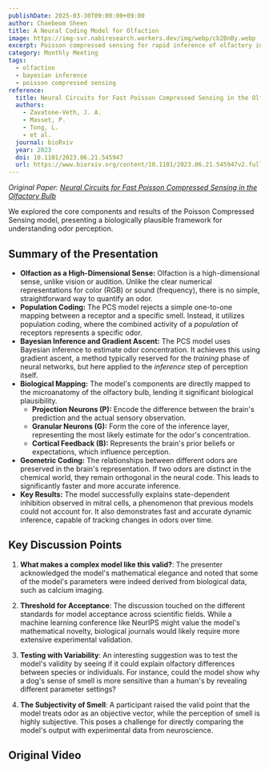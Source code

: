 ```yaml
---
publishDate: 2025-03-30T09:00:00+09:00
author: Chaebeom Sheen
title: A Neural Coding Model for Olfaction
image: https://img-svr.nabiresearch.workers.dev/img/webp/cb2BnBy.webp
excerpt: Poisson compressed sensing for rapid inference of olfactory information (NeurIPS, 2023)
category: Monthly Meeting
tags:
  - olfaction
  - bayesian inference
  - poisson compressed sensing
reference:
  title: Neural Circuits for Fast Poisson Compressed Sensing in the Olfaction Bulb
  authors:
    - Zavatone-Veth, J. A.
    - Masset, P.
    - Tong, L.
    - et al.
  journal: bioRxiv
  year: 2023
  doi: 10.1101/2023.06.21.545947
  url: https://www.biorxiv.org/content/10.1101/2023.06.21.545947v2.full
---
```



_Original Paper: [Neural Circuits for Fast Poisson Compressed Sensing in the
Olfactory Bulb](https://openreview.net/pdf?id=Cxn1FpnNvG)_

We explored the core components and results of the Poisson Compressed Sensing
model, presenting a biologically plausible framework for understanding odor
perception.

## Summary of the Presentation

- **Olfaction as a High-Dimensional Sense:** Olfaction is a high-dimensional sense,
  unlike vision or audition. Unlike the clear numerical representations for color
  (RGB) or sound (frequency), there is no simple, straightforward way to quantify
  an odor.
- **Population Coding:** The PCS model rejects a simple one-to-one mapping between
  a receptor and a specific smell. Instead, it utilizes population coding, where
  the combined activity of a _population_ of receptors represents a specific
  odor.
- **Bayesian Inference and Gradient Ascent:** The PCS model uses Bayesian inference
  to estimate odor concentration. It achieves this using gradient ascent, a method
  typically reserved for the _training_ phase of neural networks, but here applied
  to the _inference_ step of perception itself.
- **Biological Mapping:** The model's components are directly mapped to the
  microanatomy of the olfactory bulb, lending it significant biological
  plausibility.
  - **Projection Neurons (P):** Encode the difference between the brain's
    prediction and the actual sensory observation.
  - **Granular Neurons (G):** Form the core of the inference layer, representing
    the most likely estimate for the odor's concentration.
  - **Cortical Feedback (B):** Represents the brain's prior beliefs or
    expectations, which influence perception.
- **Geometric Coding:** The relationships between different odors are preserved in
  the brain's representation. If two odors are distinct in the chemical world,
  they remain orthogonal in the neural code. This leads to significantly faster
  and more accurate inference.
- **Key Results:** The model successfully explains state-dependent inhibition
  observed in mitral cells, a phenomenon that previous models could not account
  for. It also demonstrates fast and accurate dynamic inference, capable of
  tracking changes in odors over time.

## Key Discussion Points

1. **What makes a complex model like this valid?**: The presenter acknowledged the
   model's mathematical elegance and noted that some of the model's parameters
   were indeed derived from biological data, such as calcium imaging.

2. **Threshold for Acceptance**: The discussion touched on the different standards
   for model acceptance across scientific fields. While a machine learning
   conference like NeurIPS might value the model's mathematical novelty,
   biological journals would likely require more extensive experimental
   validation.

3. **Testing with Variability**: An interesting suggestion was to test the model's
   validity by seeing if it could explain olfactory differences between species
   or individuals. For instance, could the model show why a dog's sense of smell
   is more sensitive than a human's by revealing different parameter settings?

4. **The Subjectivity of Smell**: A participant raised the valid point that the
   model treats odor as an objective vector, while the perception of smell is
   highly subjective. This poses a challenge for directly comparing the model's
   output with experimental data from neuroscience.

## Original Video

<YouTube id="DpvkakMWNh8" title="Poisson Compressed Sensing Model of Olfaction" />
